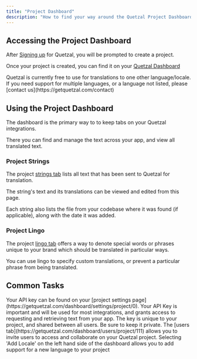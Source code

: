 ```yaml
---
title: "Project Dashboard"
description: "How to find your way around the Quetzal Project Dashboard"
---
```


## Accessing the Project Dashboard

After [Signing up](https://getquetzal.com/signup) for Quetzal, you will be prompted to create a project.

Once your project is created, you can find it on your [Quetzal Dashboard](https://getquetzal.com/dashboard)

<Tip>
  Quetzal is currently free to use for translations to one other
  language/locale. If you need support for multiple languages, or a language not
  listed, please [contact us](https://getquetzal.com/contact)
</Tip>

## Using the Project Dashboard

The dashboard is the primary way to to keep tabs on your Quetzal integrations.

There you can find and manage the text across your app, and view all translated text.

### Project Strings

The project [strings tab](https://getquetzal.com/dashboard/strings/project/0) lists all text that has been sent to Quetzal for translation.

The string's text and its translations can be viewed and edited from this page.

Each string also lists the file from your codebase where it was found (if applicable), along with the date it was added.

### Project Lingo

The project [lingo tab](https://getquetzal.com/dashboard/lingo/project/0) offers a way to denote special words or phrases unique to your brand which should be translated in particular ways.

You can use lingo to specify custom translations, or prevent a particular phrase from being translated.

## Common Tasks

<AccordionGroup>
  <Accordion title="Finding your API Key">
    Your API key can be found on your [project settings
    page](https://getquetzal.com/dashboard/settings/project/0). Your API Key is
    important and will be used for most integrations, and grants access to
    requesting and retrieving text from your app. The key is unique to your
    project, and shared between all users. Be sure to keep it private.
  </Accordion>
  <Accordion title="Adding Users">
    The [users tab](https://getquetzal.com/dashboard/users/project/111) allows
    you to invite users to access and collaborate on your Quetzal project.
  </Accordion>
  <Accordion title="Adding Support for a Locale">
    Selecting 'Add Locale' on the left hand side of the dashboard allows you to
    add support for a new language to your project
  </Accordion>
</AccordionGroup>
